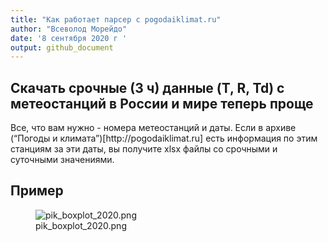 ```yaml
---
title: "Как работает парсер с pogodaiklimat.ru"
author: "Всеволод Морейдо"
date: '8 сентября 2020 г '
output: github_document
---
```


## Скачать срочные (3 ч) данные (T, R, Td) с метеостанций в России и мире теперь проще
Все, что вам нужно - номера метеостанций и даты. Если в архиве ("Погоды и климата")[http://pogodaiklimat.ru] есть информация по этим станциям за эти даты, вы получите xlsx файлы со срочными и суточными значениями. 

## Пример 

![pik_boxplot_2020.png](pik_boxplot_2020.png)